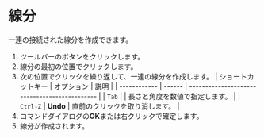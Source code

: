 
# 線分

一連の接続された線分を作成できます。

<KinouGaiyou shortcut="Shift-A" command="Line" button="ツールバー" />

1. ツールバーのボタンをクリックします。
2. 線分の最初の位置でクリックします。
3. 次の位置でクリックを繰り返して、一連の線分を作成します。
   | ショートカットキー | オプション | 説明                                   |
   | ------------ | ------ | --------------------------------------------- |
   | `Tab`        |        | 長さと角度を数値で指定します。 |
   | `Ctrl-Z`  | **Undo** | 直前のクリックを取り消します。 |
4. コマンドダイアログの**OK**または右クリックで確定します。
5. 線分が作成されます。

